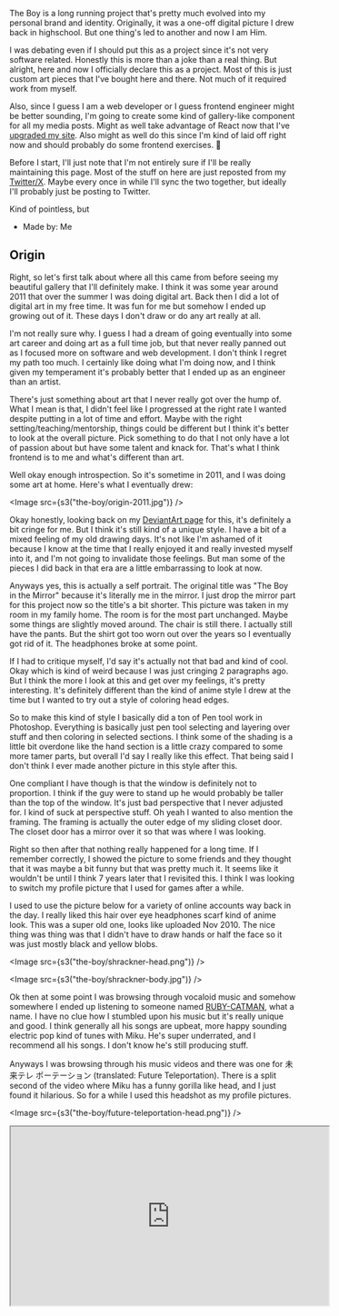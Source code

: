 
<Gallery galleryConfigs={galleryConfigs} />

The Boy is a long running project that's pretty much evolved into my personal
brand and identity. Originally, it was a one-off digital picture I drew back in
highschool. But one thing's led to another and now I am Him.

I was debating even if I should put this as a project since it's not very
software related. Honestly this is more than a joke than a real thing. But
alright, here and now I officially declare this as a project. Most of this is
just custom art pieces that I've bought here and there. Not much of it required
work from myself.

Also, since I guess I am a web developer or I guess frontend engineer might be
better sounding, I'm going to create some kind of gallery-like component for all
my media posts. Might as well take advantage of React now that I've [upgraded my
site](https://maxrchung.com/projects/maxrchungnext). Also might as well do this
since I'm kind of laid off right now and should probably do some frontend
exercises. 🤪

Before I start, I'll just note that I'm not entirely sure if I'll be really
maintaining this page. Most of the stuff on here are just reposted from my
[Twitter/X](https://twitter.com/maxrchung). Maybe every once in while I'll sync
the two together, but ideally I'll probably just be posting to Twitter.

Kind of pointless, but

- Made by: Me

## Origin

Right, so let's first talk about where all this came from before seeing my
beautiful gallery that I'll definitely make. I think it was some year around
2011 that over the summer I was doing digital art. Back then I did a lot of
digital art in my free time. It was fun for me but somehow I ended up growing
out of it. These days I don't draw or do any art really at all.

I'm not really sure why. I guess I had a dream of going eventually into some art
career and doing art as a full time job, but that never really panned out as I
focused more on software and web development. I don't think I regret my path too
much. I certainly like doing what I'm doing now, and I think given my
temperament it's probably better that I ended up as an engineer than an artist.

There's just something about art that I never really got over the hump of. What
I mean is that, I didn't feel like I progressed at the right rate I wanted
despite putting in a lot of time and effort. Maybe with the right
setting/teaching/mentorship, things could be different but I think it's better
to look at the overall picture. Pick something to do that I not only have a lot
of passion about but have some talent and knack for. That's what I think
frontend is to me and what's different than art.

Well okay enough introspection. So it's sometime in 2011, and I was doing some
art at home. Here's what I eventually drew:

<Image src={s3("the-boy/origin-2011.jpg")} />
<Caption value="The Boy in the Mirror" />

Okay honestly, looking back on my [DeviantArt
page](https://www.deviantart.com/shrackner/art/The-Boy-in-the-Mirror-251767803)
for this, it's definitely a bit cringe for me. But I think it's still kind of a
unique style. I have a bit of a mixed feeling of my old drawing days. It's not
like I'm ashamed of it because I know at the time that I really enjoyed it and
really invested myself into it, and I'm not going to invalidate those feelings.
But man some of the pieces I did back in that era are a little embarrassing to
look at now.

Anyways yes, this is actually a self portrait. The original title was "The Boy
in the Mirror" because it's literally me in the mirror. I just drop the mirror
part for this project now so the title's a bit shorter. This picture was taken
in my room in my family home. The room is for the most part unchanged. Maybe
some things are slightly moved around. The chair is still there. I actually
still have the pants. But the shirt got too worn out over the years so I
eventually got rid of it. The headphones broke at some point.

If I had to critique myself, I'd say it's actually not that bad and kind of
cool. Okay which is kind of weird because I was just cringing 2 paragraphs ago.
But I think the more I look at this and get over my feelings, it's pretty
interesting. It's definitely different than the kind of anime style I drew at
the time but I wanted to try out a style of coloring head edges.

So to make this kind of style I basically did a ton of Pen tool work in
Photoshop. Everything is basically just pen tool selecting and layering over
stuff and then coloring in selected sections. I think some of the shading is a
little bit overdone like the hand section is a little crazy compared to some
more tamer parts, but overall I'd say I really like this effect. That being said
I don't think I ever made another picture in this style after this.

One compliant I have though is that the window is definitely not to proportion.
I think if the guy were to stand up he would probably be taller than the top of
the window. It's just bad perspective that I never adjusted for. I kind of suck
at perspective stuff. Oh yeah I wanted to also mention the framing. The framing
is actually the outer edge of my sliding closet door. The closet door has a
mirror over it so that was where I was looking.

Right so then after that nothing really happened for a long time. If I remember
correctly, I showed the picture to some friends and they thought that it was
maybe a bit funny but that was pretty much it. It seems like it wouldn't be
until I think 7 years later that I revisited this. I think I was looking to
switch my profile picture that I used for games after a while.

I used to use the picture below for a variety of online accounts way back in the
day. I really liked this hair over eye headphones scarf kind of anime look. This
was a super old one, looks like uploaded Nov 2010. The nice thing was thing was
that I didn't have to draw hands or half the face so it was just mostly black
and yellow blobs.

<Image src={s3("the-boy/shrackner-head.png")} />
<Caption value="Head" />

<Image src={s3("the-boy/shrackner-body.jpg")} />
<Caption value="Body" />

Ok then at some point I was browsing through vocaloid music and somehow
somewhere I ended up listening to someone named
[RUBY-CATMAN](https://vocadb.net/Ar/3396), what a name. I have no clue how I
stumbled upon his music but it's really unique and good. I think generally all
his songs are upbeat, more happy sounding electric pop kind of tunes with Miku.
He's super underrated, and I recommend all his songs. I don't know he's still
producing stuff.

Anyways I was browsing through his music videos and there was one for 未来テレ
ポーテーション (translated: Future Teleportation). There is a split second of
the video where Miku has a funny gorilla like head, and I just found it
hilarious. So for a while I used this headshot as my profile pictures.

<Image src={s3("the-boy/future-teleportation-head.png")} />

<iframe
  width="560"
  height="315"
  src="https://www.youtube.com/embed/_EO-UA4QQ1A?si=ammcb5Ww7zmJPxRc"
  title="YouTube video player"
  allow="accelerometer; autoplay; clipboard-write; encrypted-media; gyroscope; picture-in-picture; web-share"
  allowFullScreen
/>
<Caption value="This is a banger" />

Fast forward to probably 2018, I wanted to change my profile picture again.
People use profile pictures for different reasons and for me I guess I wanted it
to be something not only representative of me but also something I personally
created. So thinking about some of my old pictures, this one came up, and I
figured why not let's crop the head out and see how that looks.

<Image src="/the-boy.jpg" />

This face expresses many things. I think he has a very stoic, focused, and
relaxed, but also judging expression. It is me, and I did create it so why not
use it as my profile picture everywhere. So I pretty much did that and updated
all my online socials and accounts to using it. The only place I don't really
use it is maybe LinkedIn, but I'm seriously debating whether to change that too.

Sometimes it can be hard to decide what I want to separate from personal and
online life. Especially usernames, I don't really know sometimes what I want to
use there. These days I like to go by WAXCHUG as a funny joke name for some
online games, but I went by S2VX for a while since that was an important project
of mine, and I think a pretty cool name with history. But I also use maxrchung
in some places.

After changing my profile everywhere, my friends and I started using the face as
an server emote pretty much as a meme. On Discord it was added as
:daBOiindaMrrr:. Then slowly, sometimes within days, weeks, months, I started
collecting newer and newer pieces of The Boy merchandise until I have what I
have now.

At this point I could probably go into indepth details about how every new The
Boy addition was made, but I think I want to avoid going too deep. I like making
these free form posts but it takes a lot of time, a lot of typing, and there's a
reason why I haven't done these for like the past 3 or 4 years or something. I'm
going to try something a little different and make a customized gallery of sorts
to showcase all my The Boy things.

## Gallery

I moved the gallery to the top of the post since I think that's probably where
others (and probably I too) would like to more easily see it. I'll maybe write
more in this section once I'm done because it's been pretty interesting building
the gallery so far.
